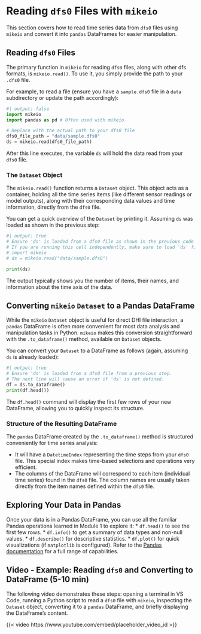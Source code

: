 # Reading `dfs0` Files with `mikeio`

This section covers how to read time series data from `dfs0` files using `mikeio` and convert it into `pandas` DataFrames for easier manipulation.

## Reading `dfs0` Files

The primary function in `mikeio` for reading `dfs0` files, along with other dfs formats, is `mikeio.read()`. To use it, you simply provide the path to your `.dfs0` file.

For example, to read a file (ensure you have a `sample.dfs0` file in a `data` subdirectory or update the path accordingly):

```python
#| output: false
import mikeio
import pandas as pd # Often used with mikeio

# Replace with the actual path to your dfs0 file
dfs0_file_path = "data/sample.dfs0" 
ds = mikeio.read(dfs0_file_path) 
```
After this line executes, the variable `ds` will hold the data read from your `dfs0` file.

### The `Dataset` Object

The `mikeio.read()` function returns a `Dataset` object. This object acts as a container, holding all the time series items (like different sensor readings or model outputs), along with their corresponding data values and time information, directly from the `dfs0` file.

You can get a quick overview of the `Dataset` by printing it. Assuming `ds` was loaded as shown in the previous step:

```python
#| output: true
# Ensure 'ds' is loaded from a dfs0 file as shown in the previous code block.
# If you are running this cell independently, make sure to load 'ds' first, for example:
# import mikeio
# ds = mikeio.read("data/sample.dfs0") 

print(ds)
```
The output typically shows you the number of items, their names, and information about the time axis of the data.

## Converting `mikeio` `Dataset` to a Pandas DataFrame

While the `mikeio` `Dataset` object is useful for direct DHI file interaction, a `pandas` DataFrame is often more convenient for most data analysis and manipulation tasks in Python. `mikeio` makes this conversion straightforward with the `.to_dataframe()` method, available on `Dataset` objects.

You can convert your `Dataset` to a DataFrame as follows (again, assuming `ds` is already loaded):

```python
#| output: true
# Ensure 'ds' is loaded from a dfs0 file from a previous step.
# The next line will cause an error if 'ds' is not defined.
df = ds.to_dataframe()
print(df.head())
```
The `df.head()` command will display the first few rows of your new DataFrame, allowing you to quickly inspect its structure.

### Structure of the Resulting DataFrame

The `pandas` DataFrame created by the `.to_dataframe()` method is structured conveniently for time series analysis:

*   It will have a `DatetimeIndex` representing the time steps from your `dfs0` file. This special index makes time-based selections and operations very efficient.
*   The columns of the DataFrame will correspond to each item (individual time series) found in the `dfs0` file. The column names are usually taken directly from the item names defined within the `dfs0` file.

::: {.callout-tip}
## Exploring Your Data in Pandas
Once your data is in a Pandas DataFrame, you can use all the familiar Pandas operations learned in Module 1 to explore it:
*   `df.head()` to see the first few rows.
*   `df.info()` to get a summary of data types and non-null values.
*   `df.describe()` for descriptive statistics.
*   `df.plot()` for quick visualizations (if `matplotlib` is configured).
Refer to the [Pandas documentation](https://pandas.pydata.org/pandas-docs/stable/) for a full range of capabilities.
:::

## Video - Example: Reading `dfs0` and Converting to DataFrame (5-10 min)

The following video demonstrates these steps: opening a terminal in VS Code, running a Python script to read a `dfs0` file with `mikeio`, inspecting the `Dataset` object, converting it to a `pandas` DataFrame, and briefly displaying the DataFrame's content.

{{< video https://www.youtube.com/embed/placeholder_video_id >}}